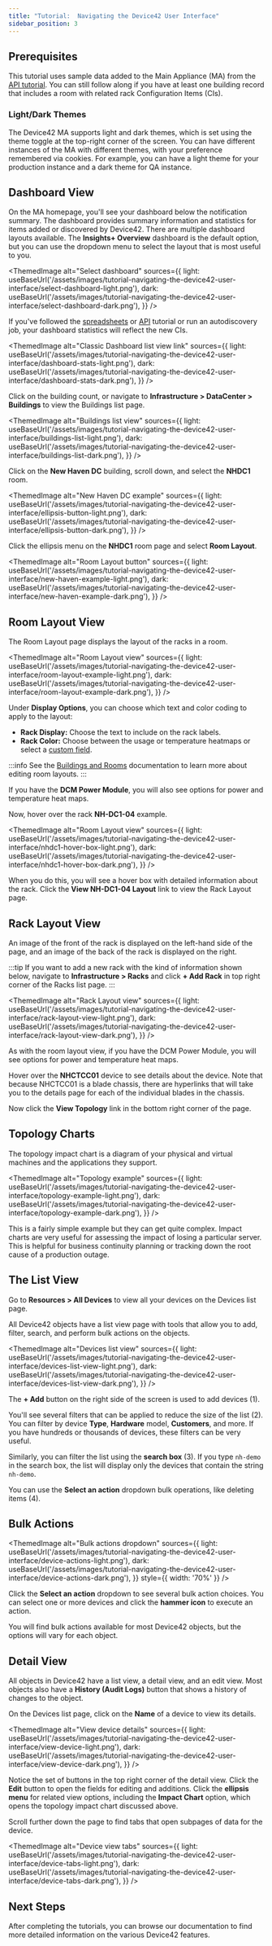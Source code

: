 ```yaml
---
title: "Tutorial:  Navigating the Device42 User Interface"
sidebar_position: 3
---
```



## Prerequisites

This tutorial uses sample data added to the Main Appliance (MA) from the [API tutorial](getstarted/tutorials/tutorial-loading-data-using-the-api.mdx). You can still follow along if you have at least one building record that includes a room with related rack Configuration Items (CIs).

### Light/Dark Themes

The Device42 MA supports light and dark themes, which is set using the theme toggle at the top-right corner of the screen. You can have different instances of the MA with different themes, with your preference remembered via cookies. For example, you can have a light theme for your production instance and a dark theme for QA instance.

## Dashboard View

On the MA homepage, you'll see your dashboard below the notification summary. The dashboard provides summary information and statistics for items added or discovered by Device42. There are multiple dashboard layouts available. The **Insights+ Overview** dashboard is the default option, but you can use the dropdown menu to select the layout that is most useful to you.

<ThemedImage
    alt="Select dashboard"
    sources={{
        light: useBaseUrl('/assets/images/tutorial-navigating-the-device42-user-interface/select-dashboard-light.png'),
        dark: useBaseUrl('/assets/images/tutorial-navigating-the-device42-user-interface/select-dashboard-dark.png'),
    }}
/>

If you've followed the [spreadsheets](/getstarted/tutorials/device42-tutorial.mdx) or [API](getstarted/tutorials/tutorial-loading-data-using-the-api.mdx) tutorial or run an autodiscovery job, your dashboard statistics will reflect the new CIs.

<ThemedImage
    alt="Classic Dashboard list view link"
    sources={{
        light: useBaseUrl('/assets/images/tutorial-navigating-the-device42-user-interface/dashboard-stats-light.png'),
        dark: useBaseUrl('/assets/images/tutorial-navigating-the-device42-user-interface/dashboard-stats-dark.png'),
    }}
/>

Click on the building count, or navigate to **Infrastructure > DataCenter > Buildings** to view the Buildings list page.

<ThemedImage
    alt="Buildings list view"
    sources={{
        light: useBaseUrl('/assets/images/tutorial-navigating-the-device42-user-interface/buildings-list-light.png'),
        dark: useBaseUrl('/assets/images/tutorial-navigating-the-device42-user-interface/buildings-list-dark.png'),
    }}
/>

Click on the **New Haven DC** building, scroll down, and select the **NHDC1** room.

<ThemedImage
    alt="New Haven DC example"
    sources={{
        light: useBaseUrl('/assets/images/tutorial-navigating-the-device42-user-interface/ellipsis-button-light.png'),
        dark: useBaseUrl('/assets/images/tutorial-navigating-the-device42-user-interface/ellipsis-button-dark.png'),
    }}
/>

Click the ellipsis menu on the **NHDC1** room page and select **Room Layout**.

<ThemedImage
    alt="Room Layout button"
    sources={{
        light: useBaseUrl('/assets/images/tutorial-navigating-the-device42-user-interface/new-haven-example-light.png'),
        dark: useBaseUrl('/assets/images/tutorial-navigating-the-device42-user-interface/new-haven-example-dark.png'),
    }}
/>

## Room Layout View

The Room Layout page displays the layout of the racks in a room.

<ThemedImage
    alt="Room Layout view"
    sources={{
        light: useBaseUrl('/assets/images/tutorial-navigating-the-device42-user-interface/room-layout-example-light.png'),
        dark: useBaseUrl('/assets/images/tutorial-navigating-the-device42-user-interface/room-layout-example-dark.png'),
    }}
/>

Under **Display Options**, you can choose which text and color coding to apply to the layout:

- **Rack Display:** Choose the text to include on the rack labels.
- **Rack Color:** Choose between the usage or temperature heatmaps or select a [custom field](/administration/custom-key-value-pairs-explained.mdx).

:::info
See the [Buildings and Rooms](/infrastructure-management/buildings-rooms-and-racks/buildings-and-rooms/#room-layout-view.mdx) documentation to learn more about editing room layouts.
:::

If you have the **DCM Power Module**, you will also see options for power and temperature heat maps.

Now, hover over the rack **NH-DC1-04** example.

<ThemedImage
    alt="Room Layout view"
    sources={{
        light: useBaseUrl('/assets/images/tutorial-navigating-the-device42-user-interface/nhdc1-hover-box-light.png'),
        dark: useBaseUrl('/assets/images/tutorial-navigating-the-device42-user-interface/nhdc1-hover-box-dark.png'),
    }}
/>

When you do this, you will see a hover box with detailed information about the rack. Click the **View NH-DC1-04 Layout** link to view the Rack Layout page.

## Rack Layout View

An image of the front of the rack is displayed on the left-hand side of the page, and an image of the back of the rack is displayed on the right.

:::tip
If you want to add a new rack with the kind of information shown below, navigate to **Infrastructure > Racks** and click **+ Add Rack** in top right corner of the Racks list page.
:::

<ThemedImage
    alt="Rack Layout view"
    sources={{
        light: useBaseUrl('/assets/images/tutorial-navigating-the-device42-user-interface/rack-layout-view-light.png'),
        dark: useBaseUrl('/assets/images/tutorial-navigating-the-device42-user-interface/rack-layout-view-dark.png'),
    }}
/>

As with the room layout view, if you have the DCM Power Module, you will see options for power and temperature heat maps.

Hover over the **NHCTCC01** device to see details about the device. Note that because NHCTCC01 is a blade chassis, there are hyperlinks that will take you to the details page for each of the individual blades in the chassis.

Now click the **View Topology** link in the bottom right corner of the page.

## Topology Charts

The topology impact chart is a diagram of your physical and virtual machines and the applications they support.

<ThemedImage
    alt="Topology example"
    sources={{
        light: useBaseUrl('/assets/images/tutorial-navigating-the-device42-user-interface/topology-example-light.png'),
        dark: useBaseUrl('/assets/images/tutorial-navigating-the-device42-user-interface/topology-example-dark.png'),
    }}
/>

This is a fairly simple example but they can get quite complex. Impact charts are very useful for assessing the impact of losing a particular server. This is helpful for business continuity planning or tracking down the root cause of a production outage.

## The List View

Go to **Resources > All Devices** to view all your devices on the Devices list page.

All Device42 objects have a list view page with tools that allow you to add, filter, search, and perform bulk actions on the objects.

<ThemedImage
    alt="Devices list view"
    sources={{
        light: useBaseUrl('/assets/images/tutorial-navigating-the-device42-user-interface/devices-list-view-light.png'),
        dark: useBaseUrl('/assets/images/tutorial-navigating-the-device42-user-interface/devices-list-view-dark.png'),
    }}
/>

The **+ Add** button on the right side of the screen is used to add devices (1).

You'll see several filters that can be applied to reduce the size of the list (2). You can filter by device **Type**, **Hardware** model, **Customers**, and more. If you have hundreds or thousands of devices, these filters can be very useful.

Similarly, you can filter the list using the **search box** (3). If you type `nh-demo` in the search box, the list will display only the devices that contain the string `nh-demo`.

You can use the **Select an action** dropdown bulk operations, like deleting items (4).

## Bulk Actions

<ThemedImage
    alt="Bulk actions dropdown"
    sources={{
        light: useBaseUrl('/assets/images/tutorial-navigating-the-device42-user-interface/device-actions-light.png'),
        dark: useBaseUrl('/assets/images/tutorial-navigating-the-device42-user-interface/device-actions-dark.png'),
    }}
    style={{ width: '70%' }} 
/>

Click the **Select an action** dropdown to see several bulk action choices. You can select one or more devices and click the **hammer icon** to execute an action.

You will find bulk actions available for most Device42 objects, but the options will vary for each object.

## Detail View

All objects in Device42 have a list view, a detail view, and an edit view. Most objects also have a **History (Audit Logs)** button that shows a history of changes to the object.

On the Devices list page, click on the **Name** of a device to view its details.  

<ThemedImage
    alt="View device details"
    sources={{
        light: useBaseUrl('/assets/images/tutorial-navigating-the-device42-user-interface/view-device-light.png'),
        dark: useBaseUrl('/assets/images/tutorial-navigating-the-device42-user-interface/view-device-dark.png'),
    }}
/>

Notice the set of buttons in the top right corner of the detail view. Click the **Edit** button to open the fields for editing and additions. Click the **ellipsis menu** for related view options, including the **Impact Chart** option, which opens the topology impact chart discussed above.

Scroll further down the page to find tabs that open subpages of data for the device.

<ThemedImage
    alt="Device view tabs"
    sources={{
        light: useBaseUrl('/assets/images/tutorial-navigating-the-device42-user-interface/device-tabs-light.png'),
        dark: useBaseUrl('/assets/images/tutorial-navigating-the-device42-user-interface/device-tabs-dark.png'),
    }}
/>

## Next Steps

After completing the tutorials, you can browse our documentation to find more detailed information on the various Device42 features.
